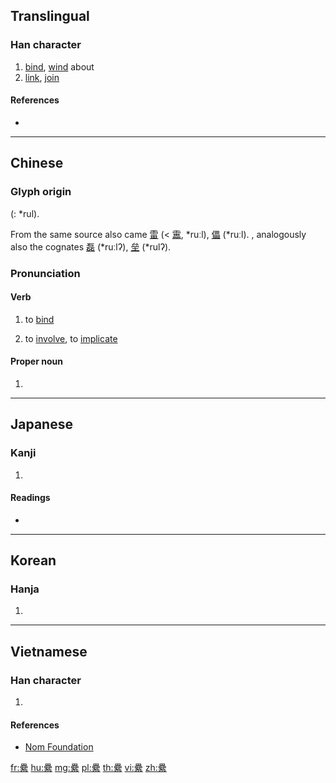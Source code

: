 {{character info/new}}
{{also|累}}
==Translingual==

===Han character===
{{Han char|rn=120|rad=糸|as=15|sn=21|four=60903|canj=WWWF|ids=⿱畾糸}}

# [[bind]], [[wind]] about
# [[link]], [[join]]

====References====
* {{Han ref|kx=0942.430|dkj=28039|dj=1382.230|hdz=53466.080|uh=7E8D|ud=32397|bh=F5EC|bd=62956}}

----

==Chinese==
{{zh-forms|s=累}}

===Glyph origin===
{{Han etym}}
{{Han compound|ls=psc|畾|糸|c1=p|c2=s}} ({{w|Old Chinese}}: *rul).

From the same source also came [[雷]] (< [[靁]], *ruːl), [[儡]] (*ruːl). {{w|zh:三叠字|Triplicate}}, analogously also the cognates [[磊]] (*ruːlʔ), [[垒]] (*rulʔ).

===Pronunciation===
{{zh-pron
|m=lěi
|c=leoi6
|mn=lūi
|mc=y
|oc=y
|cat=v,pn
}}

====Verb====
{{zh-verb}}

# to [[bind]]
#: {{zh-x|牽纍|tied down by affairs}}
# to [[involve]], to [[implicate]]
#: {{zh-x|連纍|to involve}}
#: {{zh-x|拖纍|to implicate}}

====Proper noun====
{{zh-proper noun}}

# {{surname|lang=zh}}

----

==Japanese==

===Kanji===
{{ja-kanji|grade=|rs=糸15}}

# {{defn|lang=ja|sort=糸15}}

====Readings====
* {{ja-readings|on=[[るい]] (rui), [[らい]] (rai)|kun=[[つづる]] (tsuzuru)}}

----

==Korean==

===Hanja===
{{ko-hanja|hangeul=[[류]]>[[유]]|eumhun=|rv=ryu>yu|mr=ryu>yu|y=lyu>yu}}

# {{defn|lang=ko|sort=糸15}}

----

==Vietnamese==

===Han character===
{{vi-readings|rs=糸15| hanviet = luỹ}}

# {{defn|lang=vi|sort=糸15}}

====References====
*[http://nomfoundation.org/common/nom_details.php?codepoint=7e8d Nom Foundation]

[[fr:纍]]
[[hu:纍]]
[[mg:纍]]
[[pl:纍]]
[[th:纍]]
[[vi:纍]]
[[zh:纍]]